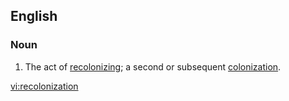 ==English==
===Noun===
{{en-noun}}
# The act of [[recolonize|recolonizing]]; a second or subsequent [[colonization]].

[[vi:recolonization]]
